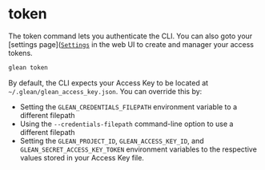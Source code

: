 # token

The token command lets you authenticate the CLI.  You can also goto your [settings page]([`Settings`](https://glean.io/app/p/settings#access_keys) in the web UI to create and manager your access tokens.

```bash copy
glean token
```

By default, the CLI expects your Access Key to be located at `~/.glean/glean_access_key.json`. You can override this by:

- Setting the `GLEAN_CREDENTIALS_FILEPATH` environment variable to a different filepath
- Using the `--credentials-filepath` command-line option to use a different filepath
- Setting the `GLEAN_PROJECT_ID`, `GLEAN_ACCESS_KEY_ID`, and `GLEAN_SECRET_ACCESS_KEY_TOKEN` environment variables to the respective values stored in your Access Key file.

